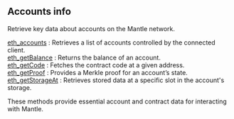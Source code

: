 ## Accounts info

Retrieve key data about accounts on the Mantle network.

[eth_accounts](/mantle-api/accountinfo/eth_accounts) : Retrieves a list of accounts controlled by the connected client.  \
[eth_getBalance](/mantle-api/accountinfo/eth_getBalance) : Returns the balance of an account.  \
[eth_getCode](/mantle-api/accountinfo/eth_getCode) : Fetches the contract code at a given address. \
[eth_getProof](/mantle-api/accountinfo/eth_getProof) : Provides a Merkle proof for an account’s state. \
[eth_getStorageAt](/mantle-api/accountinfo/eth_getStorageAt) : Retrieves stored data at a specific slot in the account's storage.

These methods provide essential account and contract data for interacting with Mantle.
